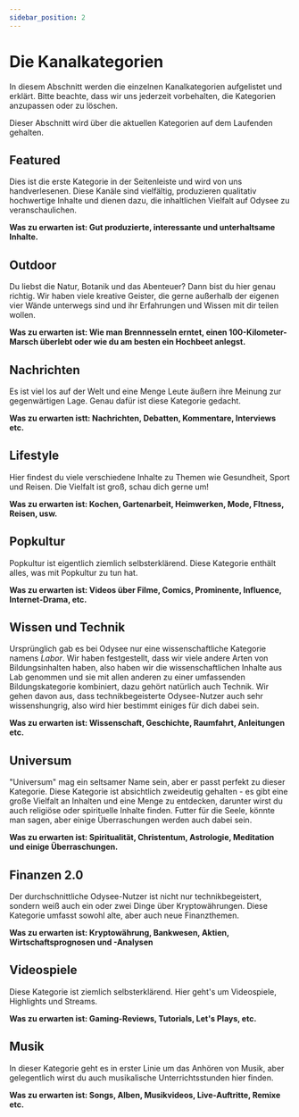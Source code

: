 ---
sidebar_position: 2
---

# Die Kanalkategorien

In diesem Abschnitt werden die einzelnen Kanalkategorien aufgelistet und erklärt. Bitte beachte, dass wir uns jederzeit vorbehalten, die Kategorien anzupassen oder zu löschen. 

Dieser Abschnitt wird über die aktuellen Kategorien auf dem Laufenden gehalten.

## Featured

Dies ist die erste Kategorie in der Seitenleiste und wird von uns handverlesenen. Diese Kanäle sind vielfältig, produzieren qualitativ hochwertige Inhalte und dienen dazu, die inhaltlichen Vielfalt auf Odysee zu veranschaulichen.

**Was zu erwarten ist: Gut produzierte, interessante und unterhaltsame Inhalte.**

## Outdoor

Du liebst die Natur, Botanik und das Abenteuer? Dann bist du hier genau richtig. Wir haben viele kreative Geister, die gerne außerhalb der eigenen vier Wände unterwegs sind und ihr Erfahrungen und Wissen mit dir teilen wollen. 

**Was zu erwarten ist: Wie man Brennnesseln erntet, einen 100-Kilometer-Marsch überlebt oder wie du am besten ein Hochbeet anlegst.** 

## Nachrichten 

Es ist viel los auf der Welt und eine Menge Leute äußern ihre Meinung zur gegenwärtigen Lage.  Genau dafür ist diese Kategorie gedacht.

**Was zu erwarten istt: Nachrichten, Debatten, Kommentare, Interviews etc.**

## Lifestyle 

Hier findest du viele verschiedene Inhalte zu Themen wie Gesundheit, Sport und Reisen. Die Vielfalt ist groß, schau dich gerne um!  

**Was zu erwarten ist: Kochen, Gartenarbeit, Heimwerken, Mode, FItness, Reisen, usw.**

## Popkultur

Popkultur ist eigentlich ziemlich selbsterklärend. Diese Kategorie enthält alles, was mit Popkultur zu tun hat.

**Was zu erwarten ist: Videos über Filme, Comics, Prominente, Influence, Internet-Drama, etc.**

## Wissen und Technik 

Ursprünglich gab es bei Odysee nur eine wissenschaftliche Kategorie namens *Labor*. Wir haben festgestellt, dass wir viele andere Arten von Bildungsinhalten haben, also haben wir die wissenschaftlichen Inhalte aus Lab genommen und sie mit allen anderen zu einer umfassenden Bildungskategorie kombiniert, dazu gehört natürlich auch Technik. Wir gehen davon aus, dass technikbegeisterte Odysee-Nutzer auch sehr wissenshungrig, also wird hier bestimmt einiges für dich dabei sein. 

**Was zu erwarten ist: Wissenschaft, Geschichte, Raumfahrt, Anleitungen etc.**

## Universum 

"Universum" mag ein seltsamer Name sein, aber er passt perfekt zu dieser Kategorie. Diese Kategorie ist absichtlich zweideutig gehalten - es gibt eine große Vielfalt an Inhalten und eine Menge zu entdecken, darunter wirst du auch religiöse oder spirituelle Inhalte finden. Futter für die Seele, könnte man sagen, aber einige Überraschungen werden auch dabei sein.

**Was zu erwarten ist: Spiritualität, Christentum, Astrologie, Meditation und einige Überraschungen.**

## Finanzen 2.0

Der durchschnittliche Odysee-Nutzer ist nicht nur technikbegeistert, sondern weiß auch ein oder zwei Dinge über Kryptowährungen. Diese Kategorie umfasst sowohl alte, aber auch neue Finanzthemen.

**Was zu erwarten ist: Kryptowährung, Bankwesen, Aktien, Wirtschaftsprognosen und -Analysen**

## Videospiele 

Diese Kategorie ist ziemlich selbsterklärend. Hier geht's um Videospiele, Highlights und Streams. 

**Was zu erwarten ist: Gaming-Reviews, Tutorials, Let's Plays, etc.**

## Musik

In dieser Kategorie geht es in erster Linie um das Anhören von Musik, aber gelegentlich wirst du auch musikalische Unterrichtsstunden hier finden.

**Was zu erwarten ist: Songs, Alben, Musikvideos, Live-Auftritte, Remixe etc.**

